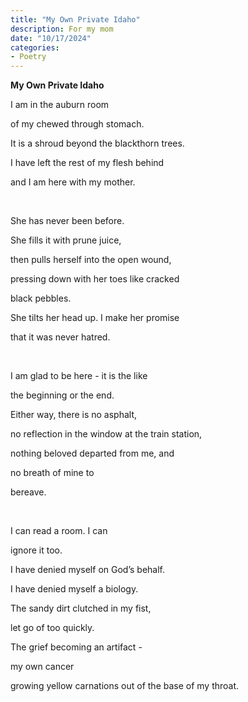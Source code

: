 ```yaml
---
title: "My Own Private Idaho"
description: For my mom
date: "10/17/2024"
categories:
- Poetry
---
```


**My Own Private Idaho**

I am in the auburn room

of my chewed through stomach.

It is a shroud beyond the blackthorn trees.

I have left the rest of my flesh behind

and I am here with my mother. 

<br/>

She has never been before. 

She fills it with prune juice,

then pulls herself into the open wound, 

pressing down with her toes like cracked 

black pebbles.

She tilts her head up. I make her promise

that it was never hatred. 

<br/>

I am glad to be here - it is the like 

the beginning or the end.

Either way, there is no asphalt,

no reflection in the window at the train station,

nothing beloved departed from me, and

no breath of mine to 

bereave. 

<br/>

I can read a room. I can

ignore it too. 

I have denied myself on God’s behalf.

I have denied myself a biology. 

The sandy dirt clutched in my fist,

let go of too quickly. 

The grief becoming an artifact -

my own cancer 

growing yellow carnations out of the base of my throat. 
